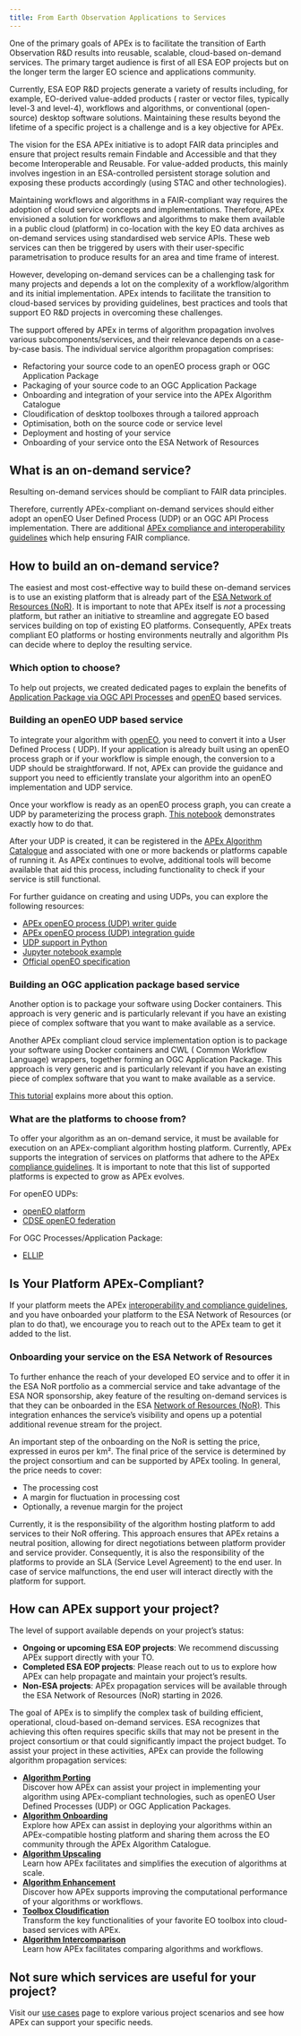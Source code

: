 ```yaml
---
title: From Earth Observation Applications to Services
---
```


One of the primary goals of APEx is to facilitate the transition of Earth Observation R&D results into reusable,
scalable, cloud-based on-demand services.
The primary target audience is first of all ESA EOP projects but on the longer term the larger EO science and
applications community.

Currently, ESA EOP R&D projects generate a variety of results including, for example, EO-derived value-added products (
raster or vector files, typically level-3 and level-4),
workflows and algorithms, or conventional (open-source) desktop software solutions. Maintaining these results beyond the
lifetime of a specific project is a challenge and is a key objective for APEx.

The vision for the ESA APEx initiative is to adopt FAIR data principles and ensure that project results remain Findable
and Accessible and that they become Interoperable and Reusable. For value-added products, this mainly involves ingestion
in an ESA-controlled persistent storage solution and exposing these products accordingly (using STAC and other
technologies).

Maintaining workflows and algorithms in a FAIR-compliant way requires the adoption of cloud service concepts and
implementations. Therefore, APEx envisioned a solution for workflows and algorithms to make them available in a public
cloud (platform) in co-location with the key EO data archives as on-demand services using standardised web service APIs.
These web services can then be triggered by users with their user-specific parametrisation to produce results for an
area and time frame of interest.

However, developing on-demand services can be a challenging task for many projects and depends a lot on the complexity
of a workflow/algorithm and its initial implementation.
APEx intends to facilitate the transition to cloud-based services by providing guidelines, best practices and tools that
support EO R&D projects in overcoming these challenges.

The support offered by APEx in terms of algorithm propagation involves various subcomponents/services, and their
relevance depends on a case-by-case basis. The individual service algorithm propagation comprises:

* Refactoring your source code to an openEO process graph or OGC Application Package
* Packaging of your source code to an OGC Application Package
* Onboarding and integration of your service into the APEx Algorithm Catalogue
* Cloudification of desktop toolboxes through a tailored approach
* Optimisation, both on the source code or service level
* Deployment and hosting of your service
* Onboarding of your service onto the ESA Network of Resources

## What is an on-demand service?

Resulting on-demand services should be compliant to FAIR data principles.

Therefore, currently APEx-compliant on-demand services should either adopt an openEO User Defined Process (UDP) or an
OGC API Process implementation. There are
additional [APEx compliance and interoperability guidelines](../interoperability/algohosting.md) which help ensuring
FAIR compliance.

## How to build an on-demand service?

The easiest and most cost-effective way to build these on-demand services is to use an existing platform that is already
part of the [ESA Network of Resources (NoR)](https://nor-discover.org/en/portfolio/).
It is important to note that APEx itself is _not_ a processing platform, but rather an initiative to streamline and
aggregate EO based services building on top of existing EO platforms. Consequently, APEx treats compliant EO platforms
or hosting environments neutrally and algorithm PIs can decide where to deploy the resulting service.

### Which option to choose?

To help out projects, we created dedicated pages to explain the benefits of [Application Package via OGC API
Processes](service_development.qmd#ogc-application-package-and-ogc-api-processes) and
[openEO](service_development.qmd#openeo-user-defined-processes) based services.

### Building an openEO UDP based service

To integrate your algorithm with [openEO](https://openeo.org/), you need to convert it into a User Defined Process (
UDP).
If your application is already built using an openEO process graph or if your workflow is simple enough, the conversion
to a UDP should be straightforward.
If not, APEx can provide the guidance and support you need to efficiently translate your algorithm into an openEO
implementation and UDP service.

Once your workflow is ready as an openEO process graph, you can create a UDP by parameterizing the process
graph. [This notebook](https://documentation.dataspace.copernicus.eu/notebook-samples/openeo/UDP.html)
demonstrates exactly how to do that.

After your UDP is created, it can be registered in
the [APEx Algorithm Catalogue](https://algorithm-catalogue.apex.esa.int/) and associated with one or more backends or
platforms capable of running it.
As APEx continues to evolve, additional tools will become available that aid this process, including functionality to
check if your service
is still functional.

For further guidance on creating and using UDPs, you can explore the following resources:

* [APEx openEO process (UDP) writer guide](../guides/udp_writer_guide.qmd#sec-udp-writing)
* [APEx openEO process (UDP) integration guide](../guides/udp_writer_guide.qmd#sec-udp-integration)
* [UDP support in Python](https://open-eo.github.io/openeo-python-client/udp.html#user-defined-processes)
* [Jupyter notebook example](https://github.com/Open-EO/openeo-community-examples/blob/main/python/Sentinel1_Stats/Sentinel1_Stats.ipynb)
* [Official openEO specification](https://api.openeo.org/#tag/User-Defined-Processes)

### Building an OGC application package based service

Another option is to package your software using Docker containers. This approach is very generic and is particularly
relevant
if you have an existing piece of complex software that you want to make available as a service.

Another APEx compliant cloud service implementation option is to package your software using Docker containers and CWL (
Common Workflow Language) wrappers, together forming an OGC Application Package.
This approach is very generic and is particularly relevant if you have an existing piece of complex software that you
want to make available as a service.

[This tutorial](https://terradue.github.io/ogc-eo-application-package-hands-on/) explains more about this option.

### What are the platforms to choose from?

To offer your algorithm as an on-demand service, it must be available for execution on an APEx-compliant
algorithm hosting platform. Currently, APEx supports the integration of services on platforms that adhere to the
APEx [compliance guidelines](../interoperability/algohostingenv.md). It is important to note that this list of
supported platforms is expected to grow as APEx evolves.

For openEO UDPs:

* [openEO platform](https://openeo.cloud)
* [CDSE openEO federation](https://dataspace.copernicus.eu)

For OGC Processes/Application Package:

* [ELLIP](https://ellip.terradue.com)

:::{.callout-tip}

## Is Your Platform APEx-Compliant?

If your platform meets the APEx [interoperability and compliance guidelines](../interoperability/algohostingenv.md), and
you have onboarded your platform to the ESA Network of Resources (or plan to do that),
we encourage you to reach out to the APEx team to get it added to the list.
:::

### Onboarding your service on the ESA Network of Resources

To further enhance the reach of your developed EO service and to offer it in the ESA NoR portfolio as a commercial
service and take advantage of the ESA NOR sponsorship, akey feature of the resulting on-demand services is that they can
be onboarded in the ESA [Network of Resources (NoR)](https://nor-discover.org/).
This integration enhances the service’s visibility and opens up a potential additional revenue stream for the project.

An important step of the onboarding on the NoR is setting the price, expressed in euros per km². The final price of the
service is determined by the project consortium and can be supported by APEx tooling. In general, the price needs to
cover:

* The processing cost
* A margin for fluctuation in processing cost
* Optionally, a revenue margin for the project

Currently, it is the responsibility of the algorithm hosting platform to add services to their NoR offering. This
approach ensures that
APEx retains a neutral position, allowing for direct negotiations between platform provider and service provider.
Consequently, it
is also the responsibility of the platforms to provide an SLA (Service Level Agreement) to the end user. In case of
service malfunctions,
the end user will interact directly with the platform for support.

## How can APEx support your project?

The level of support available depends on your project's status:

* **Ongoing or upcoming ESA EOP projects**: We recommend discussing APEx support directly with your TO.
* **Completed ESA EOP projects**: Please reach out to us to explore how APEx can help propagate and maintain your
  project's results.
* **Non-ESA projects**: APEx propagation services will be available through the ESA Network of Resources (NoR) starting
  in 2026.

The goal of APEx is to simplify the complex task of building efficient, operational, cloud-based on-demand services.
ESA recognizes that achieving this often requires specific skills that may not be present in the project consortium or
that could significantly
impact the project budget. To assist your project in these activities, APEx can provide the following algorithm
propagation services:

* **[Algorithm Porting](porting.md)**\
  Discover how APEx can assist your project in implementing your algorithm using APEx-compliant technologies, such
  as openEO User Defined Processes (UDP) or OGC Application Packages.
* **[Algorithm Onboarding](onboarding.md)**\
  Explore how APEx can assist in deploying your algorithms within an APEx-compatible hosting platform and sharing
  them across the EO community through the APEx Algorithm Catalogue.
* **[Algorithm Upscaling](upscaling.md)**\
  Learn how APEx facilitates and simplifies the execution of algorithms at scale.
* **[Algorithm Enhancement](enhancement.md)**\
  Discover how APEx supports improving the computational performance of your algorithms or workflows.
* **[Toolbox Cloudification](toolboxcloud.md)**\
  Transform the key functionalities of your favorite EO toolbox into cloud-based services with APEx.
* **[Algorithm Intercomparison](intercomparison.md)**\
  Learn how APEx facilitates comparing algorithms and workflows.

:::{.callout-tip}

## Not sure which services are useful for your project?

Visit our [use cases](usecases.md) page to explore various project scenarios and see how APEx can support your specific
needs.
:::
